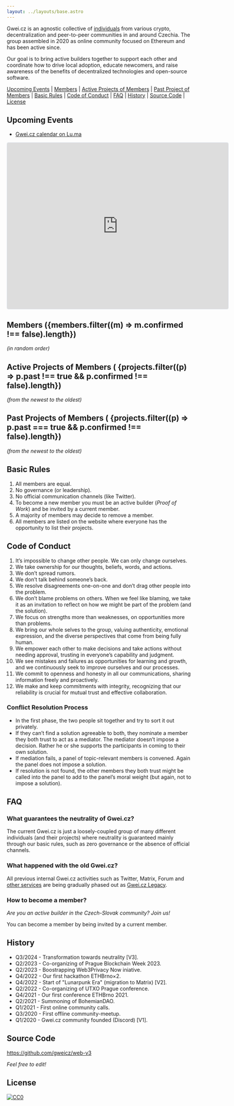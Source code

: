 ```yaml
---
layout: ../layouts/base.astro
---
```


Gwei.cz is an agnostic collective of [individuals](#members) from various crypto, decentralization and peer-to-peer communities in and around Czechia. The group assembled in 2020 as online community focused on Ethereum and has been active since.

Our goal is to bring active builders together to support each other and coordinate how to drive local adoption, educate newcomers, and raise awareness of the benefits of decentralized technologies and open-source software.


<FeaturedProjects />

[Upcoming Events](#upcoming-events) | [Members](#members) | [Active Projects of Members](#active-projects) | [Past Project of Members](#past-projects) | [Basic Rules](#basic-rules) | [Code of Conduct](#code-of-conduct) | [FAQ](#faq) | [History](#history) | [Source Code](#source-code) | [License](#license)

## Upcoming Events

- [Gwei.cz calendar on Lu.ma](https://lu.ma/gweicz)

<iframe
  src="https://lu.ma/embed/calendar/cal-skKYTNtURW9T1wD/events?lt=light"
  width="600"
  height="450"
  frameborder="0"
  style="border: 1px solid #bfcbda88; border-radius: 4px;"
  allowfullscreen=""
  aria-hidden="false"
  tabindex="0"
></iframe>


<h2 id="members">
  Members ({members.filter((m) => m.confirmed !== false).length})
</h2>

_(in random order)_


<MemberList />

<h2 id="active-projects">
  Active Projects of Members (
  {projects.filter((p) => p.past !== true && p.confirmed !== false).length})
</h2>

_(from the newest to the oldest)_


<ProjectList />

<h2 id="past-projects">
  Past Projects of Members (
  {projects.filter((p) => p.past === true && p.confirmed !== false).length})
</h2>

_(from the newest to the oldest)_

<ProjectList past="true" />

## Basic Rules

1. All members are equal.
1. No governance (or leadership).
1. No official communication channels (like Twitter).
1. To become a new member you must be an active builder (_Proof of Work_) and be invited by a current member.
1. A majority of members may decide to remove a member.
1. All members are listed on the website where everyone has the opportunity to list their projects.

## Code of Conduct

1. It’s impossible to change other people. We can only change ourselves.
1. We take ownership for our thoughts, beliefs, words, and actions.
1. We don’t spread rumors.
1. We don’t talk behind someone’s back.
1. We resolve disagreements one-on-one and don’t drag other people into the problem.
1. We don’t blame problems on others. When we feel like blaming, we take it as an invitation to reflect on how we might be part of the problem (and the solution).
1. We focus on strengths more than weaknesses, on opportunities more than problems.
1. We bring our whole selves to the group, valuing authenticity, emotional expression, and the diverse perspectives that come from being fully human.
1. We empower each other to make decisions and take actions without needing approval, trusting in everyone’s capability and judgment.
1. We see mistakes and failures as opportunities for learning and growth, and we continuously seek to improve ourselves and our processes.
1. We commit to openness and honesty in all our communications, sharing information freely and proactively.
1. We make and keep commitments with integrity, recognizing that our reliability is crucial for mutual trust and effective collaboration.

### Conflict Resolution Process

- In the first phase, the two people sit together and try to sort it out privately.
- If they can’t find a solution agreeable to both, they nominate a member they both trust to act as a mediator. The mediator doesn’t impose a decision. Rather he or she supports the participants in coming to their own solution.
- If mediation fails, a panel of topic-relevant members is convened. Again the panel does not impose a solution.
- If resolution is not found, the other members they both trust might be called into the panel to add to the panel’s moral weight (but again, not to impose a solution).

## FAQ

### What guarantees the neutrality of Gwei.cz?

The current Gwei.cz is just a loosely-coupled group of many different individuals (and their projects) where neutrality is guaranteed mainly through our basic rules, such as zero governance or the absence of official channels.

### What happened with the old Gwei.cz?

All previous internal Gwei.cz activities such as Twitter, Matrix, Forum and [other services](https://status.gwei.cz/) are being gradually phased out as [Gwei.cz Legacy](https://legacy.gwei.cz).

### How to become a member?

_Are you an active builder in the Czech-Slovak community? Join us!_

You can become a member by being invited by a current member.

## History

- Q3/2024 - Transformation towards neutrality [V3].
- Q2/2023 - Co-organizing of Prague Blockchain Week 2023.
- Q2/2023 - Boostrapping Web3Privacy Now iniative.
- Q4/2022 - Our first hackathon ETHBrno×2.
- Q4/2022 - Start of "Lunarpunk Era" (migration to Matrix) [V2].
- Q2/2022 - Co-organizing of UTXO Prague conference.
- Q4/2021 - Our first conference ETHBrno 2021.
- Q2/2021 - Summoning of BohemianDAO.
- Q1/2021 - First online community calls.
- Q3/2020 - First offline community-meetup.
- Q1/2020 - Gwei.cz community founded (Discord) [V1].

## Source Code

https://github.com/gweicz/web-v3

_Feel free to edit!_

## License

<a href="https://creativecommons.org/public-domain/cc0/">
  <img src="/cc0.svg" title="CC0" />
</a>
